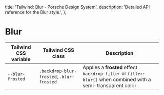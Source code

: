 
  title: 'Tailwind: Blur - Porsche Design System',
  description: 'Detailed API reference for the Blur style.',
};

# Blur

<TableOfContents headings={[]} />

| Tailwind CSS variable | Tailwind CSS class                        | Description                                                                                                     |
| --------------------- | ----------------------------------------- | --------------------------------------------------------------------------------------------------------------- |
| `--blur-frosted`      | `.backdrop-blur-frosted`, `.blur-frosted` | Applies a **frosted** effect `backdrop-filter` or `filter: blur()` when combined with a semi-transparent color. |

